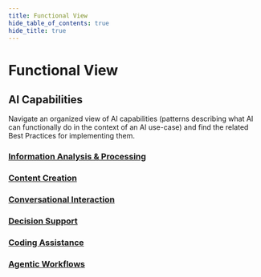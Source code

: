 ```yaml
---
title: Functional View
hide_table_of_contents: true
hide_title: true
---
```




<PageViewTracker featureName="" />

<div className="hero-header">
  <h1>Functional View</h1>
</div>

<div className="section-with-background blue">
  <h2>AI Capabilities</h2>
  <p>
    Navigate an organized view of AI capabilities (patterns describing what AI can functionally do in the context of an AI use-case) and find the related Best Practices for
    implementing them.
  </p>
</div>

<h3>
  <a href={useBaseUrl("/docs/functional-view/information-analysis-and-processing")}>Information Analysis & Processing</a>
</h3>

<ul className="button-grid">
  <IconLinkButton href="/docs/functional-view/information-analysis-and-processing/summarization-of-text" text="Summarization of Text" />
  <IconLinkButton href="/docs/functional-view/information-analysis-and-processing/translation-of-text" text="Translation of Text" disabled={true} />
  <IconLinkButton href="/docs/functional-view/information-analysis-and-processing/sentiment-analysis-of-text" text="Sentiment Analysis of Text" disabled={true} />
  <IconLinkButton
    href="/docs/functional-view/information-analysis-and-processing/qa-on-enterprise-knowledge-base"
    text="Question & Answers on Enterprise Knowledge Base"
    disabled={true}
  />
  <IconLinkButton
    href="/docs/functional-view/information-analysis-and-processing/information-classification-in-categories"
    text="Information Classification in Categories"
    disabled={true}
  />
  <IconLinkButton
    href="/docs/functional-view/information-analysis-and-processing/information-extraction-from-documents"
    text="Information Extraction from Documents"
    disabled={true}
  />
  <IconLinkButton href="/docs/functional-view/information-analysis-and-processing/image-analysis" text="Image Analysis" disabled={true} />
</ul>

<h3>
  <a href={useBaseUrl("/docs/functional-view/content-creation")}>Content Creation</a>
</h3>

<ul className="button-grid">
  <IconLinkButton href="/docs/functional-view/content-creation/generate-text-generic-knowledge" text="Generate Text based on Generic Knowledge" disabled={true} />
  <IconLinkButton href="/docs/functional-view/content-creation/generate-text-specific-knowledge" text="Generate Text based on Proprietary, Specific Knowledge" disabled={true} />
  <IconLinkButton href="/docs/functional-view/content-creation/review-and-refine-text" text="Review and Refine Text" disabled={true} />
  <IconLinkButton href="/docs/functional-view/content-creation/generate-image-from-text" text="Generate Image from Text" disabled={true} />
  <IconLinkButton href="/docs/functional-view/content-creation/describe-images" text="Describe Images" disabled={true} />
</ul>

<h3>
  <a href={useBaseUrl("/docs/functional-view/conversational-interaction")}>Conversational Interaction</a>
</h3>

<ul className="button-grid">
  <IconLinkButton href="/docs/functional-view/conversational-interaction/interaction-with-applications" text="Conversational Interaction with Applications" disabled={true} />
  <IconLinkButton href="/docs/functional-view/conversational-interaction/interaction-with-analytics" text="Conversational Interaction with Analytics" disabled={true} />
</ul>

<h3>
  <a href={useBaseUrl("/docs/functional-view/decision-support")}>Decision Support</a>
</h3>

<ul className="button-grid">
  <IconLinkButton href="/docs/functional-view/decision-support/recommendations-historical-data" text="Recommendations based on Historical Data" disabled={true} />
  <IconLinkButton href="/docs/functional-view/decision-support/data-clustering" text="Data Clustering" disabled={true} />
  <IconLinkButton href="/docs/functional-view/decision-support/forecasting-historical-data" text="Forecasting based on Historical Data" disabled={true} />
  <IconLinkButton href="/docs/functional-view/decision-support/anomaly-detection" text="Anomaly Detection" disabled={true} />
  <IconLinkButton href="/docs/functional-view/decision-support/scenario-simulations" text="Scenario Simulations" disabled={true} />
  <IconLinkButton href="/docs/functional-view/decision-support/alternative-ranking" text="Alternative Ranking" disabled={true} />
</ul>

<h3>
  <a href={useBaseUrl("/docs/functional-view/coding-assistance")}>Coding Assistance</a>
</h3>

<ul className="button-grid">
  <IconLinkButton href="/docs/functional-view/coding-assistance/synthetic-data-generation" text="Synthetic Data Generation" disabled={true} />
  <IconLinkButton href="/docs/functional-view/coding-assistance/code-generation" text="Code Generation" disabled={true} />
  <IconLinkButton href="/docs/functional-view/coding-assistance/code-review" text="Code Review" disabled={true} />
  <IconLinkButton href="/docs/functional-view/coding-assistance/code-documentation" text="Code Documentation" disabled={true} />
  <IconLinkButton href="/docs/functional-view/coding-assistance/test-script-generation" text="Test-script and Test-case Generation" disabled={true} />
</ul>

<h3>
  <a href={useBaseUrl("/docs/functional-view/agentic-workflows")}>Agentic Workflows</a>
</h3>

<ul className="button-grid">
  <IconLinkButton href="/docs/functional-view/agentic-workflows/agentic-workflows" text="Agentic Workflows" disabled={true} />
</ul>

